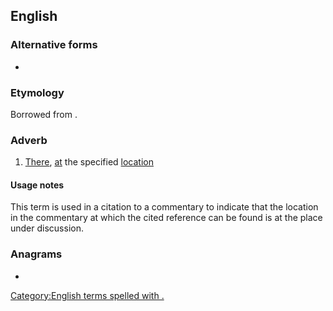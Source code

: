 {{also|ad loc}}
==English==

===Alternative forms===
* {{l|en|ad loc}}

===Etymology===
Borrowed from {{bor|en|la|[[ad]] [[locum]]||at the place}}.

===Adverb===
{{en-adv|-}}

# [[there|There]], [[at]] the specified [[location]]

====Usage notes====
This term is used in a citation to a commentary to indicate that the location in the commentary at which the cited reference can be found is at the place under discussion.

===Anagrams===
* {{anagrams|en|a=acdlo|acold|adcol|clado-}}

[[Category:English terms spelled with .]]